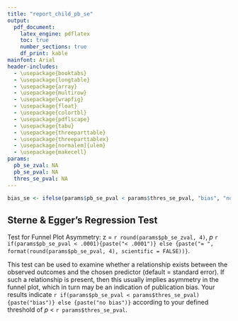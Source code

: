 ```yaml
---
title: "report_child_pb_se"
output:
  pdf_document:
    latex_engine: pdflatex
    toc: true
    number_sections: true
    df_print: kable
mainfont: Arial
header-includes:
  - \usepackage{booktabs}
  - \usepackage{longtable}
  - \usepackage{array}
  - \usepackage{multirow}
  - \usepackage{wrapfig}
  - \usepackage{float}
  - \usepackage{colortbl}
  - \usepackage{pdflscape}
  - \usepackage{tabu}
  - \usepackage{threeparttable}
  - \usepackage{threeparttablex}
  - \usepackage[normalem]{ulem}
  - \usepackage{makecell}
params:
  pb_se_zval: NA
  pb_se_pval: NA
  thres_se_pval: NA
---
```


```r
bias_se <- ifelse(params$pb_se_pval < params$thres_se_pval, "bias", "no bias")
```


## Sterne & Egger's Regression Test

Test for Funnel Plot Asymmetry: 
z = `r round(params$pb_se_zval, 4)`, _p_ `r if(params$pb_se_pval < .0001){paste("< .0001")} else {paste("= ", format(round(params$pb_se_pval, 4), scientific = FALSE))}`.

This test can be used to examine whether a relationship exists between the observed outcomes and the chosen predictor (default = standard error). If such a relationship is present, then this usually implies asymmetry in the funnel plot, which in turn may be an indication of publication bias. Your results indicate `r if(params$pb_se_pval < params$thres_se_pval){paste("bias")} else {paste("no bias")}` according to your defined threshold of _p_ < `r params$thres_se_pval`.


